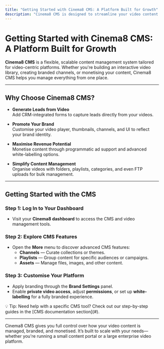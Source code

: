```yaml
---
title: "Getting Started with Cinema8 CMS: A Platform Built for Growth"
description: "Cinema8 CMS is designed to streamline your video content management, offering tools to organise, customise, and scale your platform for growth. Whether you're looking to manage video libraries, create branded channels, or customise your video player, Cinema8 CMS has everything you need."
---
```



# Getting Started with Cinema8 CMS: A Platform Built for Growth

**Cinema8 CMS** is a flexible, scalable content management system tailored for video-centric platforms. Whether you're building an interactive video library, creating branded channels, or monetising your content, Cinema8 CMS helps you manage everything from one place.

---

## Why Choose Cinema8 CMS?

- **Generate Leads from Video**  
  Add CRM-integrated forms to capture leads directly from your videos.

- **Promote Your Brand**  
  Customise your video player, thumbnails, channels, and UI to reflect your brand identity.

- **Maximise Revenue Potential**  
  Monetise content through programmatic ad support and advanced white-labelling options.

- **Simplify Content Management**  
  Organise videos with folders, playlists, categories, and even FTP uploads for bulk management.

---

## Getting Started with the CMS

<Steps>

### Step 1: Log In to Your Dashboard

- Visit your **Cinema8 dashboard** to access the CMS and video management tools.

### Step 2: Explore CMS Features

- Open the **More** menu to discover advanced CMS features:
  - **Channels** — Curate collections or themes.
  - **Playlists** — Group content for specific audiences or campaigns.
  - **Assets** — Manage files, images, and other content.

### Step 3: Customise Your Platform

- Apply branding through the **Brand Settings** panel.
- Enable **private video access**, adjust **permissions**, or set up **white-labelling** for a fully branded experience.

</Steps>

<Callout type="info">
💡 Tip: Need help with a specific CMS tool? Check out our step-by-step guides in the [CMS documentation section](#).
</Callout>

---

Cinema8 CMS gives you full control over how your video content is managed, branded, and monetised. It’s built to scale with your needs—whether you're running a small content portal or a large enterprise video platform.

